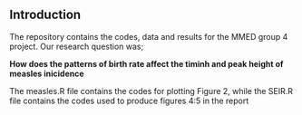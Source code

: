 
## Introduction

The repository contains the codes, data and results for the MMED group 4 project. Our research question was;

**How does the patterns of birth rate affect the timinh and peak height of measles inicidence**

The measles.R file contains the codes for plotting Figure 2, while the SEIR.R file contains the codes used to produce figures 4:5 in the report